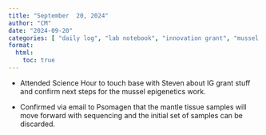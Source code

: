 ```yaml
---
title: "September  20, 2024"
author: "CM"
date: "2024-09-20"
categories: [ "daily log", "lab notebook", "innovation grant", "mussel epigenetics", "planning", "project management"]
format:
  html:
    toc: true
---
```


-   Attended Science Hour to touch base with Steven about IG grant stuff and confirm next steps for the mussel epigenetics work.\

-   Confirmed via email to Psomagen that the mantle tissue samples will move forward with sequencing and the initial set of samples can be discarded.
